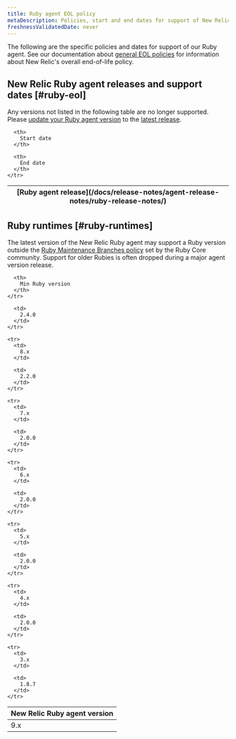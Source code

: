 ```yaml
---
title: Ruby agent EOL policy
metaDescription: Policies, start and end dates for support of New Relic Ruby agent releases.
freshnessValidatedDate: never
---
```


The following are the specific policies and dates for support of our Ruby agent. See our documentation about [general EOL policies](/docs/licenses/end-of-life/notification-changes-new-relic-saas-features-distributed-software/) for information about New Relic's overall end-of-life policy.

## New Relic Ruby agent releases and support dates [#ruby-eol]

Any versions not listed in the following table are no longer supported. Please [update your Ruby agent version](/docs/apm/agents/ruby-agent/installation/update-ruby-agent) to the [latest release](/docs/release-notes/agent-release-notes/ruby-release-notes/).

<table>
  <thead>
    <tr>
      <th>
        [Ruby agent release](/docs/release-notes/agent-release-notes/ruby-release-notes/)
      </th>

      <th>
        Start date
      </th>

      <th>
        End date
      </th>
    </tr>
  </thead>

  <EolPage agent="ruby"/>
</table>

## Ruby runtimes [#ruby-runtimes]

The latest version of the New Relic Ruby agent may support a Ruby version outside the [Ruby Maintenance Branches policy](https://www.ruby-lang.org/en/downloads/branches/) set by the Ruby Core community. Support for older Rubies is often dropped during a major agent version release.

<table>
  <thead>
    <tr>
      <th>
        New Relic Ruby agent version
      </th>

      <th>
        Min Ruby version
      </th>
    </tr>
  </thead>

  <tbody>
    <tr>
      <td>
        9.x
      </td>

      <td>
        2.4.0
      </td>
    </tr>

    <tr>
      <td>
        8.x
      </td>

      <td>
        2.2.0
      </td>
    </tr>

    <tr>
      <td>
        7.x
      </td>

      <td>
        2.0.0
      </td>
    </tr>

    <tr>
      <td>
        6.x
      </td>

      <td>
        2.0.0
      </td>
    </tr>

    <tr>
      <td>
        5.x
      </td>

      <td>
        2.0.0
      </td>
    </tr>

    <tr>
      <td>
        4.x
      </td>

      <td>
        2.0.0
      </td>
    </tr>

    <tr>
      <td>
        3.x
      </td>

      <td>
        1.8.7
      </td>
    </tr>
  </tbody>
</table>
